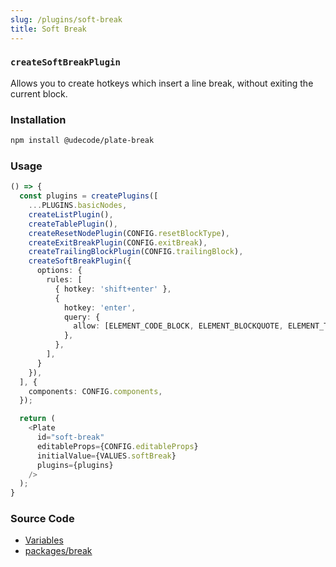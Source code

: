 ```yaml
---
slug: /plugins/soft-break
title: Soft Break
---
```


### `createSoftBreakPlugin`

Allows you to create hotkeys which insert a line break, without exiting the current block.

### Installation

```bash npm2yarn
npm install @udecode/plate-break
```

### Usage

```ts live
() => {
  const plugins = createPlugins([
    ...PLUGINS.basicNodes,
    createListPlugin(),
    createTablePlugin(),
    createResetNodePlugin(CONFIG.resetBlockType),
    createExitBreakPlugin(CONFIG.exitBreak),
    createTrailingBlockPlugin(CONFIG.trailingBlock),
    createSoftBreakPlugin({
      options: {
        rules: [
          { hotkey: 'shift+enter' },
          {
            hotkey: 'enter',
            query: {
              allow: [ELEMENT_CODE_BLOCK, ELEMENT_BLOCKQUOTE, ELEMENT_TD],
            },
          },
        ],
      }
    }),
  ], {
    components: CONFIG.components,
  });

  return (
    <Plate
      id="soft-break"
      editableProps={CONFIG.editableProps}
      initialValue={VALUES.softBreak}
      plugins={plugins}
    />
  );
}
```

### Source Code

- [Variables](https://github.com/udecode/plate/blob/main/docs/src/live/live.tsx)
- [packages/break](https://github.com/udecode/plate/tree/main/packages/break/src)
